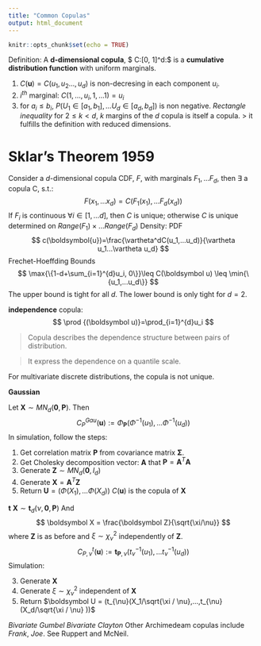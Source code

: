 ---
title: "Common Copulas"
output: html_document
---

```{r setup, include=FALSE}
knitr::opts_chunk$set(echo = TRUE)
```
Definition:
A **d-dimensional copula**, $ C:[0, 1]^d:\to [0, 1]$ is a **cumulative distribution function** with uniform marginals. 

1. $C(\boldsymbol{u})=C(u_1, u_2...,u_d)$ is non-decresing in each component $u_i$. 
2. $i^{th}$ marginal: $C(1,...,u_i, 1, ...1)=u_i$
3. for $a_i\leq b_i$, $P(U_1\in[a_1, b_1],...U_d\in[a_d, b_d])$ is non negative. *Rectangle inequality*
for $2\leq k <d$, $k$ margins of the $d$ copula is itself a copula. 
> it fulfills the definition with reduced dimensions.

# Sklar's Theorem 1959 #
Consider a $d$-dimensional copula CDF, $F$, with marginals $F_1,...F_d$, then $\exists$ a copula C, s.t.:
$$
F(x_1,...x_d)=C(F_1(x_1),...F_d(x_d))
$$
If $F_i$ is continuous $\forall i\in[1,...d]$, then $C$ is unique; otherwise $C$ is unique determined on $Range(F_1)\times ...Range(F_d)$
Density: PDF
$$
c(\boldsymbol{u})=\frac{\vartheta^dC(u_1,...u_d)}{\vartheta u_1...\vartheta u_d}
$$
Frechet-Hoeffding Bounds
$$
\max{\{1-d+\sum_{i=1}^{d}u_i, 0\}}\leq C(\boldsymbol u) \leq \min{\{u_1,...u_d\}}
$$
The upper bound is tight for all $d$. The lower bound is only tight for $d=2$.

**independence** copula:
$$
\prod {(\boldsymbol u)}=\prod_{i=1}^{d}u_i
$$

> Copula describes the dependence structure between pairs of distribution.

> It express the  dependence on a quantile scale.

For multivariate discrete distributions, the copula is not unique.

**Gaussian**

Let $\boldsymbol{X}\sim MN_d(\boldsymbol{0},\boldsymbol{P})$. Then
$$
C_{P}^{Gau}(\boldsymbol u) :=\Phi_{\boldsymbol{P}}(\Phi^{-1}(u_1),...\Phi^{-1}(u_d))
$$
In simulation, follow the steps:

1. Get correlation matrix $\boldsymbol P$ from covariance matrix $\boldsymbol \Sigma$.
2. Get Cholesky decomposition vector: $\boldsymbol A$ that $\boldsymbol P = \boldsymbol A^T\boldsymbol A$
3. Generate $\boldsymbol Z \sim MN_d(\boldsymbol 0, I_d)$
4. Generate $\boldsymbol X = \boldsymbol A^T\boldsymbol Z$
5. Return $\boldsymbol U = (\Phi(X_1),...\Phi(X_d))$
$C(\boldsymbol u)$ is the copula of $\boldsymbol X$

**t**
$\boldsymbol X \sim \boldsymbol{t}_d(\nu,\boldsymbol{0},\boldsymbol{P})$ And 
$$
\boldsymbol X = \frac{\boldsymbol Z}{\sqrt{\xi/\nu}}
$$
where $\boldsymbol Z$ is as before and $\xi \sim \chi_{\nu}^{2}$ independently of $\boldsymbol Z$. 
$$
C_{P, \nu}^{t}(\boldsymbol u) :=\boldsymbol{t}_{\boldsymbol{P},\nu}(t_{\nu}^{-1}(u_1),...t_{\nu}^{-1}(u_d))
$$
Simulation:

3. Generate $\boldsymbol X$
4. Generate $\xi \sim \chi_{\nu}^{2}$ independent of $\boldsymbol X$
5. Return $\boldsymbol U = (t_{\nu}(X_1/\sqrt{\xi / \nu},...,t_{\nu}(X_d/\sqrt{\xi / \nu} ))$

*Bivariate Gumbel*
*Bivariate Clayton*
Other Archimedeam copulas include *Frank*, *Joe*. See Ruppert and McNeil.


